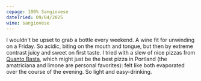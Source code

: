 ```yaml
---
cepage: 100% Sangiovese
dateTried: 09/04/2025
wine: sangiovese
---
```


I wouldn't be upset to grab a bottle every weekend. A wine fit for unwinding on
a Friday. So acidic, biting on the mouth and tongue, but then by extreme
contrast juicy and sweet on first taste. I tried with a slew of nice pizzas from
[Quanto Basta](https://quantobasta.me/), which might just be the best pizza in
Portland (the amatriciana and limone are personal favorites): felt like both
evaporated over the course of the evening. So light and easy-drinking.
